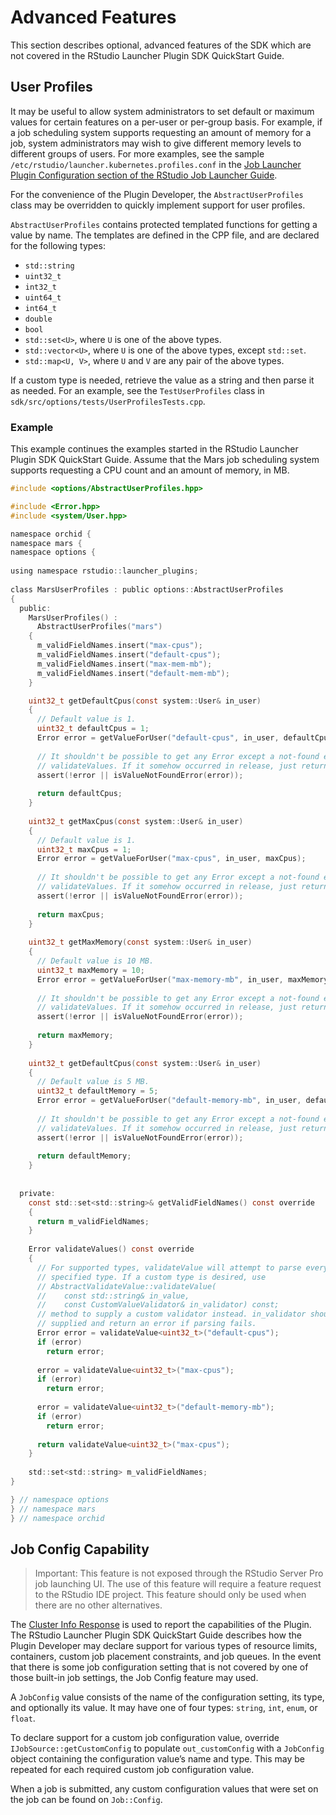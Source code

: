 # Advanced Features {#advanced-features}

This section describes optional, advanced features of the SDK which are not covered in the RStudio Launcher Plugin SDK QuickStart Guide.

## User Profiles {#user-profiles}

It may be useful to allow system administrators to set default or maximum values for certain features on a per-user or per-group basis. For example, if a job scheduling system supports requesting an amount of memory for a job, system administrators may wish to give different memory levels to different groups of users. For more examples, see the sample `/etc/rstudio/launcher.kubernetes.profiles.conf` in the [Job Launcher Plugin Configuration section of the RStudio Job Launcher Guide](https://docs.rstudio.com/job-launcher/latest/index.html#job-launcher-plugin-configuration).

For the convenience of the Plugin Developer, the `AbstractUserProfiles` class may be overridden to quickly implement support for user profiles.

`AbstractUserProfiles` contains protected templated functions for getting a value by name. The templates are defined in the CPP file, and are declared for the following types:

* `std::string`
* `uint32_t`
* `int32_t`
* `uint64_t`
* `int64_t`
* `double`
* `bool`
* `std::set<U>`, where `U` is one of the above types.
* `std::vector<U>`, where `U` is one of the above types, except `std::set`.
* `std::map<U, V>`, where `U` and `V` are any pair of the above types.

If a custom type is needed, retrieve the value as a string and then parse it as needed. For an example, see the `TestUserProfiles` class in `sdk/src/options/tests/UserProfilesTests.cpp`.

### Example

This example continues the examples started in the RStudio Launcher Plugin SDK QuickStart Guide. Assume that the Mars job scheduling system supports requesting a CPU count and an amount of memory, in MB.

```c
#include <options/AbstractUserProfiles.hpp>

#include <Error.hpp>
#include <system/User.hpp>

namespace orchid {
namespace mars {
namespace options {
  
using namespace rstudio::launcher_plugins;
  
class MarsUserProfiles : public options::AbstractUserProfiles
{
  public:
    MarsUserProfiles() :
      AbstractUserProfiles("mars")
    {
      m_validFieldNames.insert("max-cpus");
      m_validFieldNames.insert("default-cpus");
      m_validFieldNames.insert("max-mem-mb");
      m_validFieldNames.insert("default-mem-mb");
    }

    uint32_t getDefaultCpus(const system::User& in_user)
    {
      // Default value is 1.
      uint32_t defaultCpus = 1;
      Error error = getValueForUser("default-cpus", in_user, defaultCpus);
      
      // It shouldn't be possible to get any Error except a not-found error here because of
      // validateValues. If it somehow occurred in release, just return the default value.
      assert(!error || isValueNotFoundError(error));
      
      return defaultCpus;
    }
  
    uint32_t getMaxCpus(const system::User& in_user)
    {
      // Default value is 1.
      uint32_t maxCpus = 1;
      Error error = getValueForUser("max-cpus", in_user, maxCpus);
      
      // It shouldn't be possible to get any Error except a not-found error here because of
      // validateValues. If it somehow occurred in release, just return the default value.
      assert(!error || isValueNotFoundError(error));
      
      return maxCpus;
    }
  
    uint32_t getMaxMemory(const system::User& in_user)
    {
      // Default value is 10 MB.
      uint32_t maxMemory = 10;
      Error error = getValueForUser("max-memory-mb", in_user, maxMemory);
      
      // It shouldn't be possible to get any Error except a not-found error here because of
      // validateValues. If it somehow occurred in release, just return the default value.
      assert(!error || isValueNotFoundError(error));
      
      return maxMemory;
    }
  
    uint32_t getDefaultCpus(const system::User& in_user)
    {
      // Default value is 5 MB.
      uint32_t defaultMemory = 5;
      Error error = getValueForUser("default-memory-mb", in_user, defaultMemory);
      
      // It shouldn't be possible to get any Error except a not-found error here because of
      // validateValues. If it somehow occurred in release, just return the default value.
      assert(!error || isValueNotFoundError(error));
      
      return defaultMemory;
    }
  
  
  private:
    const std::set<std::string>& getValidFieldNames() const override
    {
      return m_validFieldNames;
    }
  
    Error validateValues() const override
    {
      // For supported types, validateValue will attempt to parse every occurrence of the field as
      // specified type. If a custom type is desired, use
      // AbstractValidateValue::validateValue(
      //    const std::string& in_value,
      //    const CustomValueValidator& in_validator) const;
      // method to supply a custom validator instead. in_validator should parse the value it is
      // supplied and return an error if parsing fails.
      Error error = validateValue<uint32_t>("default-cpus");
      if (error)
        return error;
      
      error = validateValue<uint32_t>("max-cpus");
      if (error)
        return error;
      
      error = validateValue<uint32_t>("default-memory-mb");
      if (error)
        return error;
      
      return validateValue<uint32_t>("max-cpus");
    }
    
    std::set<std::string> m_validFieldNames;
}

} // namespace options
} // namespace mars
} // namespace orchid

```

## Job Config Capability {#job-config-feature}

> Important: This feature is not exposed through the RStudio Server Pro job launching UI. The use of this feature will require a feature request to the RStudio IDE project. This feature should only be used when there are no other alternatives.

The [Cluster Info Response](#cluster-info) is used to report the capabilities of the Plugin. The RStudio Launcher Plugin SDK QuickStart Guide describes how the Plugin Developer may declare support for various types of resource limits, containers, custom job placement constraints, and job queues. In the event that there is some job configuration setting that is not covered by one of those built-in job settings, the Job Config feature may used.

A `JobConfig` value consists of the name of the configuration setting, its type, and optionally its value. It may have one of four types: `string`, `int`, `enum`, or `float`. 

To declare support for a custom job configuration value, override `IJobSource::getCustomConfig` to populate `out_customConfig` with a `JobConfig` object containing the configuration value's name and type. This may be repeated for each required custom job configuration value.

When a job is submitted, any custom configuration values that were set on the job can be found on `Job::Config`.

